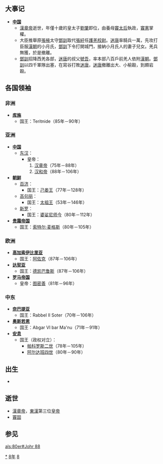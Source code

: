 {{yearTOC|88|东汉'''[[章和_(汉章帝)|章和]]二年'''}}

== 大事记 ==
* '''[[中国|中国]]'''
**[[漢章帝|漢章帝]]逝世，年僅十歲的皇太子[[劉肇|劉肇]]即位，由養母[[竇皇后_(漢章帝)|竇太后]]執政，[[竇憲|竇憲]]掌權。
**大臣推舉原[[張掖|張掖]]太守[[鄧訓|鄧訓]]取代[[張紆|張紆]]任[[護羌校尉|護羌校尉]]。[[迷唐|迷唐]]率騎兵一萬，先攻打臣服[[漢朝|漢朝]]的小月氏，[[鄧訓|鄧訓]]下令打開城門，接納小月氏人的妻子兒女。羌兵無獲，於是撤離。
**[[鄧訓|鄧訓]]招降西羌各部，[[迷唐|迷唐]]的叔父[[號吾|號吾]]，率本部八百戶前羌人依附[[漢朝|漢朝]]。[[鄧訓|鄧訓]]以四千軍隊出塞，在寫谷打敗[[迷唐|迷唐]]，[[迷唐|迷唐]]撤離出大、小榆穀，到頗岩穀。
== 各国领袖 ==
=== 非洲 ===
*'''[[库施|库施]]'''
**国王：Teritnide（85年－90年）

=== 亚洲 ===
*'''[[中国|中国]]'''
**[[东汉|东汉]]：
***皇帝：
***#[[汉章帝|汉章帝]]（75年－88年）
***#[[汉和帝|汉和帝]]（88年－106年）
*'''[[古朝鮮|朝鲜]]'''
**[[百济|百济]]：
***国王：[[己娄王|己娄王]]（77年－128年）
**[[高句丽|高句丽]]：
***国王：[[太祖王|太祖王]]（53年－146年）
**[[新罗|新罗]]：
***国王：[[婆娑尼师今|婆娑尼师今]]（80年－112年）
*'''[[贵霜帝国|贵霜帝国]]'''
**国王：[[索特尔·麦格斯|索特尔·麦格斯]]（80年－105年）

=== 欧洲 ===
*'''[[高加索伊比里亚|高加索伊比里亚]]'''
**国王：[[阿佐克|阿佐克]]（87年－106年）
*'''[[达契亚|达契亚]]'''
**国王：[[德凯巴鲁斯|德凯巴鲁斯]]（87年－106年）
*'''[[罗马帝国|罗马帝国]]'''
**皇帝：[[图密善|图密善]]（81年－96年）

=== 中东 ===
*'''[[奈巴提亚|奈巴提亚]]'''
**国王：Rabbel II Soter（70年－106年）
*'''[[奥斯若恩|奥斯若恩]]'''
**国王：Abgar VI bar Ma'nu（71年－91年）
*'''[[安息_(国家)|安息]]''' 
**国王（政权对立）：
***[[帕科罗斯二世|帕科罗斯二世]]（78年－105年）
***[[阿尔达班四世|阿尔达班四世]]（80年－90年）
== 出生 ==
*

== 逝世 ==
* [[漢章帝|漢章帝]]，[[東漢|東漢]]第三位[[皇帝|皇帝]]
* [[竇固|竇固]]

== 参见 ==
{{Wikisource year mention}}

[[Category:88年|*]]
[[Category:80年代|8年]]
[[Category:1世纪各年|8]]

[[als:80er#Johr_88|als:80er#Johr 88]]
